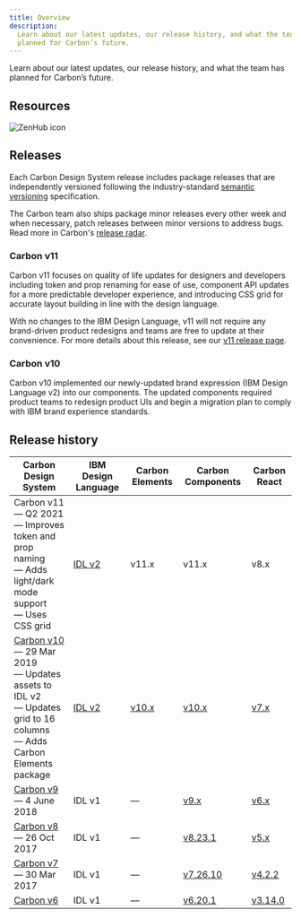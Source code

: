 ```yaml
---
title: Overview
description:
  Learn about our latest updates, our release history, and what the team has
  planned for Carbon’s future.
---
```


<PageDescription>

Learn about our latest updates, our release history, and what the team has
planned for Carbon’s future.

</PageDescription>

## Resources

<Row className="resource-card-group">
<Column colMd={4} colLg={4} noGutterSm>
  <ResourceCard
    subTitle="Changelog"
    href="https://github.com/carbon-design-system/carbon/releases">
    <MdxIcon name="github" />
  </ResourceCard>
</Column>
<Column colMd={4} colLg={4} noGutterSm>
  <ResourceCard
    subTitle="Roadmap"
    href="https://app.zenhub.com/workspaces/system-squad-593830641344b813db10934d/roadmap">

![ZenHub icon](images/z-icon.svg)

  </ResourceCard>
</Column>
</Row>

## Releases

Each Carbon Design System release includes package releases that are
independently versioned following the industry-standard
[semantic versioning](https://semver.org) specification.

The Carbon team also ships package minor releases every other week and when
necessary, patch releases between minor versions to address bugs. Read more in
Carbon's
[release radar](https://github.com/carbon-design-system/carbon/wiki/Release-radar).

### Carbon v11

Carbon v11 focuses on quality of life updates for designers and developers
including token and prop renaming for ease of use, component API updates for a
more predictable developer experience, and introducing CSS grid for accurate
layout building in line with the design language.

With no changes to the IBM Design Language, v11 will not require any
brand-driven product redesigns and teams are free to update at their
convenience. For more details about this release, see our
[v11 release page](/releases/v11/overview).

### Carbon v10

Carbon v10 implemented our newly-updated brand expression (IBM Design Language
v2) into our components. The updated components required product teams to
redesign product UIs and begin a migration plan to comply with IBM brand
experience standards.

## Release history

<!-- prettier-ignore-start -->
| Carbon Design System | IBM Design Language | Carbon Elements | Carbon Components | Carbon React |
| -------------------- | ------------------- | --------------- | ----------------- | ------------ |
| Carbon v11<br />— Q2 2021<br />— Improves token and prop naming<br />— Adds light/dark mode support<br />— Uses CSS grid | [IDL v2](https://www.ibm.com/design/language) | v11.x | v11.x | v8.x |
| [Carbon v10](https://www.carbondesignsystem.com)<br />— 29 Mar 2019<br />— Updates assets to IDL v2<br />— Updates grid to 16 columns<br />— Adds Carbon Elements package | [IDL v2](https://www.ibm.com/design/language) | [v10.x](https://www.npmjs.com/package/@carbon/elements/v/latest) | [v10.x](https://www.npmjs.com/package/carbon-components/v/latest) | [v7.x](https://www.npmjs.com/package/carbon-components-react/v/latest) |
| [Carbon v9](https://v9.carbondesignsystem.com)<br />— 4 June 2018 | IDL v1 | — | [v9.x](https://www.npmjs.com/package/carbon-components/v/9.x) | [v6.x](https://www.npmjs.com/package/carbon-components-react/v/6.x) |
| [Carbon v8](https://v8.carbondesignsystem.com)<br />— 26 Oct 2017 | IDL v1 | — | [v8.23.1](https://www.npmjs.com/package/carbon-components/v/8.23.1) | [v5.x](https://www.npmjs.com/package/carbon-components-react/v/5.x) |
| [Carbon v7](https://v7.carbondesignsystem.com)<br />— 30 Mar 2017 | IDL v1 | — | [v7.26.10](https://www.npmjs.com/package/carbon-components/v/7.26.10) | [v4.2.2](https://www.npmjs.com/package/carbon-components-react/v/4.2.2) |
| [Carbon v6](https://v6.carbondesignsystem.com) | IDL v1 | — | [v6.20.1](https://www.npmjs.com/package/carbon-components/v/6.20.1) | [v3.14.0](https://www.npmjs.com/package/carbon-components-react/v/3.14.0) |
<!-- prettier-ignore-end -->
